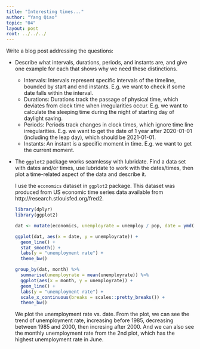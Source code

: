 ```yaml
---
title: "Interesting times..."
author: "Yang Qiao"
topic: "04"
layout: post
root: ../../../
---
```


Write a blog post addressing the questions:

- Describe what intervals, durations, periods, and instants are, and give one example for each that shows why we need these distinctions.
    
    - Intervals: Intervals represent specific intervals of the timeline, bounded by start and end instants. E.g. we want to check if some date falls within the interval.
    - Durations: Durations track the passage of physical time, which deviates from clock time when irregularities occur. E.g. we want to calculate the sleeping time during the night of starting day of daylight saving.
    - Periods: Periods track changes in clock times, which ignore time line irregularities. E.g. we want to get the date of 1 year after 2020-01-01 (including the leap day), which should be 2021-01-01.
    - Instants: An instant is a specific moment in time. E.g. we want to get the current moment.
  
- The `ggplot2` package works seamlessy with lubridate. Find a data set with dates and/or times, use lubridate to work with the dates/times, then plot a time-related aspect of the data and describe it.
    
    I use the `economics` dataset in `ggplot2` package. This dataset was produced from US economic time series data available from http://research.stlouisfed.org/fred2.
    
    ```r
    library(dplyr)
    library(ggplot2)
    
    dat <- mutate(economics, unemployrate = unemploy / pop, date = ymd(date), month = month(date))
    
    ggplot(dat, aes(x = date, y = unemployrate)) +
      geom_line() +
      stat_smooth() +
      labs(y = "unemployment rate") +
      theme_bw()
    
    group_by(dat, month) %>%
      summarise(unemployrate = mean(unemployrate)) %>%
      ggplot(aes(x = month, y = unemployrate)) +
      geom_line() +
      labs(y = "unemployment rate") +
      scale_x_continuous(breaks = scales::pretty_breaks()) +
      theme_bw()
    ```
    
    We plot the unemployment rate vs. date. From the plot, we can see the trend of unemployment rate, increasing before 1985, decreasing between 1985 and 2000, then incresing after 2000. And we can also see the monthly unemployment rate from the 2nd plot, which has the highest unemployment rate in June.
